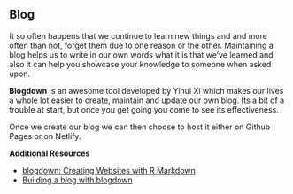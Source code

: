 ## Blog

It so often happens that we continue to learn new things and and more often than not, forget them due to one reason or the other. Maintaining a blog helps us to write in our own words what it is that we've learned and also it can help you showcase your knowledge to someone when asked upon.

**Blogdown** is an awesome tool developed by Yihui Xi which makes our lives a whole lot easier to create, maintain and update our own blog. Its a bit of a trouble at start, but once you get going you come to see its effectiveness. 

Once we create our blog we can then choose to host it either on Github Pages or on Netlify.

**Additional Resources**

- [blogdown: Creating Websites with R Markdown](https://bookdown.org/yihui/blogdown/)
- [Building a blog with blogdown](https://tclavelle.github.io/blog/blogdown_github/)